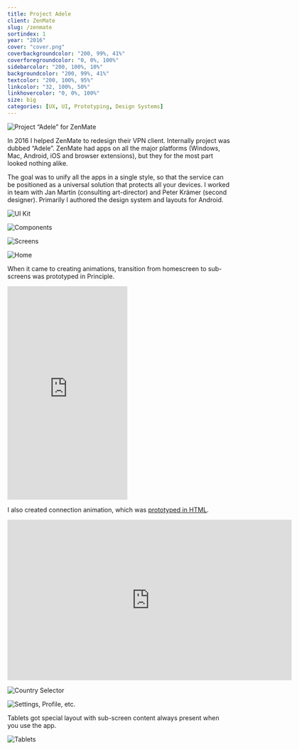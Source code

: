 ```yaml
---
title: Project Adele
client: ZenMate
slug: /zenmate
sortindex: 1
year: "2016"
cover: "cover.png"
coverbackgroundcolor: "200, 99%, 41%"
coverforegroundcolor: "0, 0%, 100%"
sidebarcolor: "200, 100%, 10%"
backgroundcolor: "200, 99%, 41%"
textcolor: "200, 100%, 95%"
linkcolor: "32, 100%, 50%"
linkhovercolor: "0, 0%, 100%"
size: big
categories: [UX, UI, Prototyping, Design Systems]
---
```

![Project “Adele” for ZenMate](./icon.png)

In 2016 I helped ZenMate to redesign their VPN client. Internally project was dubbed “Adele”. ZenMate had apps on all the major platforms (Windows, Mac, Android, iOS and browser extensions), but they for the most part looked nothing alike.

The goal was to unify all the apps in a single style, so that the service can be positioned as a universal solution that protects all your devices. I worked in team with Jan Martin (consulting art-director) and Peter Krämer (second designer). Primarily I authored the design system and layouts for Android.

![UI Kit](./uikit.png)

![Components](./components.png)

![Screens](./screens.png)

![Home](./home.png)

When it came to creating animations, transition from homescreen to sub-screens was prototyped in Principle.

<iframe src="https://giphy.com/embed/13p7WFEGn4DZuw" width="270" height="480" frameBorder="0" class="giphy-embed" allow="fullscreen"></iframe>

I also created connection animation, which was <a href="./zenmateswitch/" target="_blank">prototyped in HTML</a>.
    
<iframe src="https://player.vimeo.com/video/185475989" width="640" height="361" frameborder="0" webkitallow="fullscreen" mozallow="fullscreen" allow="fullscreen"></iframe>

![Country Selector](./countries.png)

![Settings, Profile, etc.](./etc.png)

Tablets got special layout with sub-screen content always present when you use the app.

![Tablets](./tablets.png)